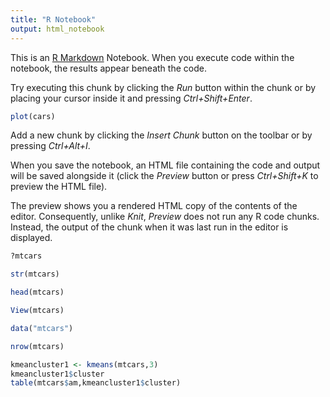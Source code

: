 ---
title: "R Notebook"
output: html_notebook
---

This is an [R Markdown](http://rmarkdown.rstudio.com) Notebook. When you execute code within the notebook, the results appear beneath the code. 

Try executing this chunk by clicking the *Run* button within the chunk or by placing your cursor inside it and pressing *Ctrl+Shift+Enter*. 

```{r}
plot(cars)
```

Add a new chunk by clicking the *Insert Chunk* button on the toolbar or by pressing *Ctrl+Alt+I*.

When you save the notebook, an HTML file containing the code and output will be saved alongside it (click the *Preview* button or press *Ctrl+Shift+K* to preview the HTML file).

The preview shows you a rendered HTML copy of the contents of the editor. Consequently, unlike *Knit*, *Preview* does not run any R code chunks. Instead, the output of the chunk when it was last run in the editor is displayed.

```{r}
?mtcars
```

```{r}
str(mtcars)
```

```{r}
head(mtcars)
```

```{r}
View(mtcars)
```

```{r}
data("mtcars")
```

```{r}
nrow(mtcars)
```

```{r}
kmeancluster1 <- kmeans(mtcars,3)
kmeancluster1$cluster
table(mtcars$am,kmeancluster1$cluster)
```

